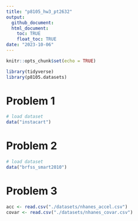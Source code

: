 ```yaml
---
title: "p8105_hw3_pt2632"
output: 
  github_document:
  html_document:
    toc: TRUE
    float_toc: TRUE
date: "2023-10-06"
---
```


```r
knitr::opts_chunk$set(echo = TRUE)
```

```r
library(tidyverse)
library(p8105.datasets)
```
# Problem 1
```r
# load dataset
data("instacart")
```


# Problem 2
```r
# load dataset
data("brfss_smart2010")
```


# Problem 3
```r
acc <- read.csv("./datasets/nhanes_accel.csv")
covar <- read.csv("./datasets/nhanes_covar.csv")
```

